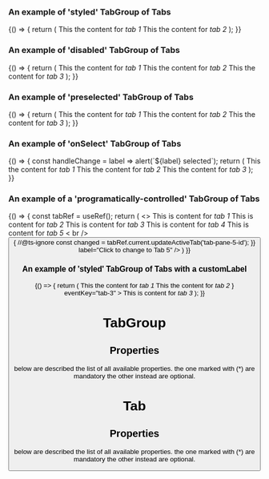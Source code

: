 
<Meta title="DCXLibrary/Form/TabGroup/Styled" component={TabGroup} />

### An example of 'styled' TabGroup of Tabs

<Canvas>
  <Story name="styled-tabs">
    {() => {
      return (
        <TabGroup
          activeTabClassName="tab-list-active"
          tabClassName="tab-list-item"
          className="tab-list"
        >
          <Tab eventKey="tab-1" label="tab 1">
            This the content for <em>tab 1</em>
          </Tab>
          <Tab eventKey="tab-2" label="tab 2">
            This the content for <em>tab 2</em>
          </Tab>
        </TabGroup>
      );
    }}
  </Story>
</Canvas>

### An example of 'disabled' TabGroup of Tabs

<Canvas>
  <Story name="styled-disabled-tab">
    {() => {
      return (
        <TabGroup
          activeTabClassName="tab-list-active"
          disabledClassName="tab-list-disabled"
          tabClassName="tab-list-item"
          className="tab-list"
        >
          <Tab eventKey="tab-1" label="tab 1">
            This the content for <em>tab 1</em>
          </Tab>
          <Tab eventKey="tab-2" label="tab 2">
            This the content for <em>tab 2</em>
          </Tab>
          <Tab eventKey="tab-3" label="tab 3" disabled={true}>
            This the content for <em>tab 3</em>
          </Tab>
        </TabGroup>
      );
    }}
  </Story>
</Canvas>

### An example of 'preselected' TabGroup of Tabs

<Canvas>
  <Story name="styled-preselected-tab">
    {() => {
      return (
        <TabGroup
          activeTabClassName="tab-list-active"
          activeKey="tab 2"
          disabledClassName="tab-list-disabled"
          tabClassName="tab-list-item"
          className="tab-list"
        >
          <Tab eventKey="tab-1" label="tab 1">
            This the content for <em>tab 1</em>
          </Tab>
          <Tab eventKey="tab-2" label="tab 2">
            This the content for <em>tab 2</em>
          </Tab>
          <Tab eventKey="tab-3" label="tab 3">
            This the content for <em>tab 3</em>
          </Tab>
        </TabGroup>
      );
    }}
  </Story>
</Canvas>

### An example of 'onSelect' TabGroup of Tabs

<Canvas>
  <Story name="styled-select-tab">
    {() => {
      const handleChange = label => alert(`${label} selected`);
      return (
        <TabGroup
          activeTabClassName="tab-list-active"
          tabClassName="tab-list-item"
          className="tab-list"
          onClick={handleChange}
        >
          <Tab eventKey="tab-1" label="tab 1">
            This the content for <em>tab 1</em>
          </Tab>
          <Tab eventKey="tab-2" label="tab 2">
            This the content for <em>tab 2</em>
          </Tab>
          <Tab eventKey="tab-3" label="tab 3">
            This the content for <em>tab 3</em>
          </Tab>
        </TabGroup>
      );
    }}
  </Story>
</Canvas>

### An example of a 'programatically-controlled' TabGroup of Tabs

<Canvas>
  <Story name="styled-programatically-controlled-select-tab">
    {() => {
      const tabRef = useRef();
      return (
        <>
          <TabGroup
            activeTabClassName="tab-list-active"
            tabClassName="tab-list-item"
            className="tab-list"
            ref={tabRef}
          >
            <Tab label="Tab 1" eventKey="tab-pane-1-id">
              This is content for <em>tab 1</em>
            </Tab>
            <Tab label="Tab 2" eventKey="tab-pane-2-id">
              This is content for <em>tab 2</em>
            </Tab>
            <Tab label="Tab 3" eventKey="tab-pane-3-id">
              This is content for <em>tab 3</em>
            </Tab>
            <Tab label="Tab 4" eventKey="tab-pane-4-id">
              This is content for <em>tab 4</em>
            </Tab>
            <Tab label="Tab 5" eventKey="tab-pane-5-id">
              This is content for <em>tab 5</em>
            </Tab>
            </TabGroup>
            < br />
            <Button onClick={() => {
              //@ts-ignore
              const changed = tabRef.current.updateActiveTab('tab-pane-5-id');
            }} label="Click to change to Tab 5" />
        </>
      )
    }}
  </Story>
</Canvas>

### An example of 'styled' TabGroup of Tabs with a customLabel

<Canvas>
  <Story name="styled-tabs-with-custom-label">
    {() => {
      return (
        <TabGroup
          activeTabClassName="tab-list-active"
          tabClassName="tab-list-item"
          className="tab-list"
        >
          <Tab eventKey="tab-1" label="tab 1">
            This the content for <em>tab 1</em>
          </Tab>
          <Tab eventKey="tab-2" label="tab 2">
            This the content for <em>tab 2</em>
          </Tab>
          <Tab
            label={<img src="https://freesvg.org/img/afaulconbridge-Lightbulb-OnOff-1.png" width="20px"/>}
            eventKey="tab-3"
          >
            This is content for <em>tab 3</em>
          </Tab>
        </TabGroup>
      );
    }}
  </Story>
</Canvas>

# TabGroup

## Properties

below are described the list of all available properties. the one marked with (\*) are mandatory the other instead are optional.

<Props of={TabGroup} />

# Tab

## Properties

below are described the list of all available properties. the one marked with (\*) are mandatory the other instead are optional.

<Props of={Tab} />
